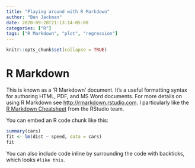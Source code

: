 ```yaml
---
title: "Playing around with R Markdown"
author: "Ben Jackman"
date: 2020-09-28T21:13:14-05:00
categories: ["R"]
tags: ["R Markdown", "plot", "regression"]
---
```


```r
knitr::opts_chunk$set(collapse = TRUE)
```

# R Markdown

This is known as a 'R Markdown' document. It's a useful formatting syntax for authoring HTML, PDF, and MS Word documents. For more details on using R Markdown see <http://rmarkdown.rstudio.com>. I particularly like the [R Markdown Cheatsheet](https://rstudio.com/wp-content/uploads/2015/02/rmarkdown-cheatsheet.pdf) from the RStudio team.  

You can embed an R code chunk like this:

```r
summary(cars)
fit <- lm(dist ~ speed, data = cars)
fit
```

You can also include code inline by surrounding the code with backticks, which looks `#like this`.
